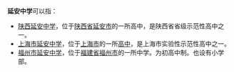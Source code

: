 '''延安中学'''可以指：
*[[陕西延安中学|陕西延安中学]]，位于[[陕西省|陕西省]][[延安市|延安市]]的一所高中，是陕西省省级示范性高中之一。
*[[上海市延安中学|上海市延安中学]]，位于[[上海市|上海市]]的一所[[高中|高中]]，是上海市实验性示范性高中之一。
*[[福州市延安中学|福州市延安中学]]，位于[[福建省|福建省]][[福州市|福州市]]的一所中学。为初高中制。也设有小学部。
{{disambig|cat=四字教育机构消歧义}}